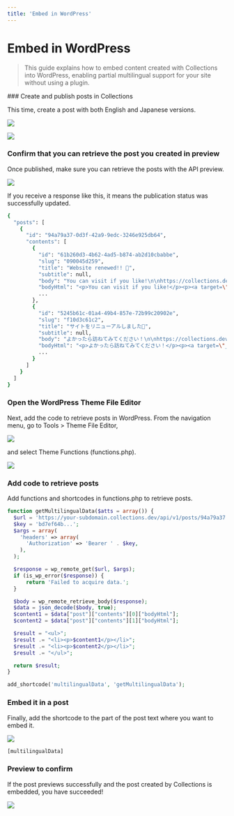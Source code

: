 ```yaml
---
title: 'Embed in WordPress'
---
```



# Embed in WordPress

> This guide explains how to embed content created with Collections into WordPress, enabling partial multilingual support for your site without using a plugin.

<Steps>
### Create and publish posts in Collections

This time, create a post with both English and Japanese versions.

<p class="nx-mt-6 nx-leading-7 first:nx-mt-0">
  <img
    src="https://cdn.collections.dev/docs/embed-wp/content-en.png"
    style={{ boxShadow: '0 0 6px #17294033', borderRadius: '4px' }}
  />
</p>

<p class="nx-mt-6 nx-leading-7 first:nx-mt-0">
  <img
    src="https://cdn.collections.dev/docs/embed-wp/content-jp.png"
    style={{ boxShadow: '0 0 6px #17294033', borderRadius: '4px' }}
  />
</p>

### Confirm that you can retrieve the post you created in preview

Once published, make sure you can retrieve the posts with the API preview.

<p class="nx-mt-6 nx-leading-7 first:nx-mt-0">
  <img
    src="https://cdn.collections.dev/docs/embed-wp/preview-api.png"
    style={{ boxShadow: '0 0 6px #17294033', borderRadius: '4px' }}
  />
</p>

If you receive a response like this, it means the publication status was successfully updated.

```bash
{
  "posts": [
    {
      "id": "94a79a37-0d3f-42a9-9edc-3246e925db64",
      "contents": [
        {
          "id": "61b260d3-4b62-4ad5-b874-ab2d10cbabbe",
          "slug": "090045d259",
          "title": "Website renewed!! 🎉",
          "subtitle": null,
          "body": "You can visit if you like!\n\nhttps://collections.dev",
          "bodyHtml": "<p>You can visit if you like!</p><p><a target=\"_blank\" rel=\"noopener noreferrer nofollow\" class=\"link\" href=\"https://collections.dev/ja\">https://collections.dev</a></p>",
          ...
        },
        {
          "id": "5245b61c-01a4-49b4-857e-72b99c20902e",
          "slug": "f10d3c61c2",
          "title": "サイトをリニューアルしました🎉",
          "subtitle": null,
          "body": "よかったら訪ねてみてください！\n\nhttps://collections.dev",
          "bodyHtml": "<p>よかったら訪ねてみてください！</p><p><a target=\"_blank\" rel=\"noopener noreferrer nofollow\" class=\"link\" href=\"https://collections.dev/ja\">https://collections.dev</a></p>",
          ...
        }
      ]
    }
  ]
}

```

### Open the WordPress Theme File Editor

Next, add the code to retrieve posts in WordPress. From the navigation menu, go to Tools > Theme File Editor,

<p class="nx-mt-6 nx-leading-7 first:nx-mt-0">
  <img
    src="https://cdn.collections.dev/docs/embed-wp/menu.png"
    style={{ boxShadow: '0 0 6px #17294033', borderRadius: '4px' }}
  />
</p>

and select Theme Functions (functions.php).

<p class="nx-mt-6 nx-leading-7 first:nx-mt-0">
  <img
    src="https://cdn.collections.dev/docs/embed-wp/functions.png"
    style={{ boxShadow: '0 0 6px #17294033', borderRadius: '4px' }}
  />
</p>

### Add code to retrieve posts

Add functions and shortcodes in functions.php to retrieve posts.

```php filename="functions.php"
function getMultilingualData($atts = array()) {
  $url = 'https://your-subdomain.collections.dev/api/v1/posts/94a79a37...';
  $key = 'bd7ef64b...';
  $args = array(
    'headers' => array(
      'Authorization' => 'Bearer ' . $key,
    ),
  );

  $response = wp_remote_get($url, $args);
  if (is_wp_error($response)) {
      return 'Failed to acquire data.';
  }

  $body = wp_remote_retrieve_body($response);
  $data = json_decode($body, true);
  $content1 = $data["post"]["contents"][0]["bodyHtml"];
  $content2 = $data["post"]["contents"][1]["bodyHtml"];

  $result = "<ul>";
  $result .= "<li><p>$content1</p></li>";
  $result .= "<li><p>$content2</p></li>";
  $result .= "</ul>";

  return $result;
}

add_shortcode('multilingualData', 'getMultilingualData');
```

### Embed it in a post

Finally, add the shortcode to the part of the post text where you want to embed it.

<p class="nx-mt-6 nx-leading-7 first:nx-mt-0">
  <img
    src="https://cdn.collections.dev/docs/embed-wp/short-code.png"
    style={{ boxShadow: '0 0 6px #17294033', borderRadius: '4px' }}
  />
</p>

```html
[multilingualData]
```

### Preview to confirm

If the post previews successfully and the post created by Collections is embedded, you have succeeded!

<p class="nx-mt-6 nx-leading-7 first:nx-mt-0">
  <img
    src="https://cdn.collections.dev/docs/embed-wp/preview-content.png"
    style={{ boxShadow: '0 0 6px #17294033', borderRadius: '4px' }}
  />
</p>

</Steps>
